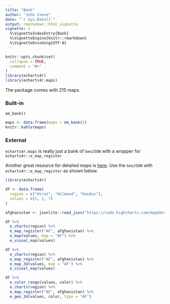 ```yaml
---
title: "Bank"
author: "John Coene"
date: "`r Sys.Date()`"
output: rmarkdown::html_vignette
vignette: >
  %\VignetteIndexEntry{Bank}
  %\VignetteEngine{knitr::rmarkdown}
  %\VignetteEncoding{UTF-8}
---
```


```r
knitr::opts_chunk$set(
  collapse = TRUE,
  comment = "#>"
)
library(echarts4r)
library(echarts4r.maps)
```

The package comes with 215 maps. 

<div class = "row">
<div class = "col-md-6" >

### Built-in

```
em_bank()
```

```r
maps <- data.frame(maps = em_bank())
knitr::kable(maps)
```
</div>

<div class = "col-md-6" >

### External

`echarts4r.maps` is really just a bank of `GeoJSON` with a wrapper for `echarts4r::e_map_register`

Another great resource for detailed maps is [here](https://code.highcharts.com/mapdata/). Use the `GeoJSON` with `echarts4r::e_map_register` as shown below.

```r
library(echarts4r)

df <- data.frame(
  region = c("Hirat", "Hilmand", "Kunduz"),
  values = c(3, 5, 7)
)

afghanistan <- jsonlite::read_json("https://code.highcharts.com/mapdata/countries/af/af-all.geo.json")

df %>% 
  e_charts(region) %>% 
  e_map_register("AF", afghanistan) %>% 
  e_map(values, map = "AF") %>% 
  e_visual_map(values)

df %>% 
  e_charts(region) %>% 
  e_map_register("AF", afghanistan) %>% 
  e_map_3d(values, map = "AF") %>% 
  e_visual_map(values)

df %>% 
  e_color_range(values, color) %>% 
  e_charts(region) %>% 
  e_map_register("AF", afghanistan) %>% 
  e_geo_3d(values, color, type = "AF") 
```

</div>

</div>
